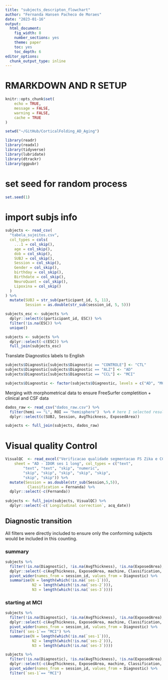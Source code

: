 ```yaml
---
title: "subjects_descripton_flowchart"
author: "Fernanda Hansen Pacheco de Moraes"
date: "2023-01-16"
output:
  html_document: 
    fig_width: 8
    number_sections: yes
    theme: paper
    toc: yes
    toc_depth: 6
editor_options: 
  chunk_output_type: inline
---
```


# RMARKDOWN AND R SETUP
```r
knitr::opts_chunk$set(
	echo = TRUE,
	message = FALSE,
	warning = FALSE,
	cache = TRUE
)
```

```r
setwd("~/GitHub/CorticalFolding_AD_Aging")
```

```r
library(readr)
library(readxl)
library(tidyverse)
library(lubridate)
library(dtrackr)
library(ggpubr)
```

# set seed for random process

```r
set.seed(1)
```

# import subjs info

```r
subjects <- read_csv(
  "tabela_sujeitos.csv",
  col_types = cols(
    ...1 = col_skip(),
    age = col_skip(),
    dob = col_skip(),
    SUBJ = col_skip(),
    Session = col_skip(),
    Gender = col_skip(),
    birthday = col_skip(),
    Birthdate = col_skip(),
    NeuroQuant = col_skip(),
    Lipoxina = col_skip()
  )
) %>%
  mutate(SUBJ = str_sub(participant_id, 5, 11),
         Session = as.double(str_sub(session_id, 5, 5)))

subjects_esc <- subjects %>%
  dplyr::select(c(participant_id, ESC)) %>%
  filter(!is.na(ESC)) %>%
  unique()

subjects <- subjects %>%
  dplyr::select(-c(ESC)) %>%
  full_join(subjects_esc)
```

Translate Diagnostics labels to English

```r
subjects$Diagnostic[subjects$Diagnostic == "CONTROLE"] <- "CTL"
subjects$Diagnostic[subjects$Diagnostic == "ALZ"] <- "AD"
subjects$Diagnostic[subjects$Diagnostic == "CCL"] <- "MCI"

subjects$Diagnostic <- factor(subjects$Diagnostic, levels = c("AD", "MCI","CTL"))

```

Merging with morphometrical data to ensure FreeSurfer completition + clinical and CSF data

```r
dados_raw <- read_csv("dados_raw.csv") %>%
  filter(hemi == "L", ROI == "hemisphere")  %>% # here I selected results for the left hemisphere and ROI the complete hemisphere
  dplyr::select(c(SUBJ, Session, AvgThickness, ExposedArea))

subjects <- full_join(subjects, dados_raw)
```


# Visual quality Control

```r
VisualQC  <- read_excel("Verificacao qualidade segmentacao FS Zika e CCD 2.xlsx",
    sheet = "AD - IDOR ses 1 long", col_types = c("text", 
        "text", "text", "skip", "numeric", 
        "skip", "skip", "skip", "skip", "skip", 
        "skip", "skip")) %>%
  mutate(Session = as.double(str_sub(Session,5,5)),
          Classification = Fernanda) %>%
  dplyr::select(-c(Fernanda))
         
subjects <- full_join(subjects, VisualQC) %>%
  dplyr::select(-c(`Longitudinal correction`, acq_date))

```

## Diagnostic transition

All filters were directly included to ensure only the conforming subjects would be included in this counting.

### summary
```r

subjects %>%
  filter(!is.na(Diagnostic), !is.na(AvgThickness), !is.na(ExposedArea), machine == "Philips-Achieva", Classification == 1 | Classification == 2 | is.na(Classification), ESC == 8 | ESC > 8) %>% ## ses-2 and ses-3 images did not go through VisualCQ since were not included in the study
  dplyr::select(-c(AvgThickness, ExposedArea, machine, Classification, Age, SUBJ, Session)) %>%
  pivot_wider(names_from = session_id, values_from = Diagnostic) %>%
  summarise(N = length(which(!is.na(`ses-1`))),
            N2 = length(which(!is.na(`ses-2`))),
            N3 = length(which(!is.na(`ses-3`))))

```

### starting at MCI
```r

subjects %>%
  filter(!is.na(Diagnostic), !is.na(AvgThickness), !is.na(ExposedArea), machine == "Philips-Achieva", Classification == 1 | Classification == 2 | is.na(Classification), ESC == 8 | ESC > 8) %>% ## ses-2 and ses-3 images did not go through VisualCQ since were not included in the study
  dplyr::select(-c(AvgThickness, ExposedArea, machine, Classification, Age, SUBJ, Session)) %>%
  pivot_wider(names_from = session_id, values_from = Diagnostic) %>%
  filter(`ses-1`== "MCI") %>%
  summarise(N = length(which(!is.na(`ses-1`))),
            N2 = length(which(!is.na(`ses-2`))),
            N3 = length(which(!is.na(`ses-3`))))

subjects %>%
  filter(!is.na(Diagnostic), !is.na(AvgThickness), !is.na(ExposedArea), machine == "Philips-Achieva", Classification == 1 | Classification == 2 | is.na(Classification), ESC == 8 | ESC > 8) %>% ## ses-2 and ses-3 images did not go through VisualCQ since were not included in the study
  dplyr::select(-c(AvgThickness, ExposedArea, machine, Classification, Age, SUBJ, Session)) %>%
  pivot_wider(names_from = session_id, values_from = Diagnostic) %>%
  filter(`ses-1`== "MCI")

```
